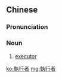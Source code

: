 {{also|执行者}}
==Chinese==
{{zh-forms|s=执行者|type=21}}

===Pronunciation===
{{zh-pron
|m=zhíxíngzhě
|cat=n
}}

===Noun===
{{zh-noun}}

# [[executor]]

[[ko:執行者]]
[[mg:執行者]]